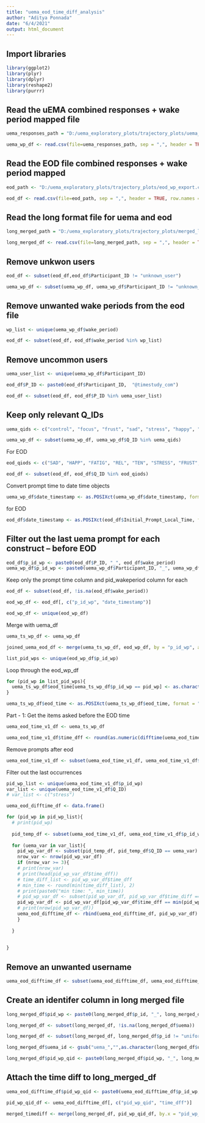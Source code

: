 ```yaml
---
title: "uema_eod_time_diff_analysis"
author: "Aditya Ponnada"
date: "6/4/2021"
output: html_document
---
```


## Import libraries
```r
library(ggplot2)
library(plyr)
library(dplyr)
library(reshape2)
library(purrr)
```

## Read the uEMA combined responses + wake period mapped file
```r

uema_responses_path = "D:/uema_exploratory_plots/trajectory_plots/uema_wp_export.csv"

uema_wp_df <- read.csv(file=uema_responses_path, sep = ",", header = TRUE)


```

## Read the EOD file combined responses + wake period mapped
```r

eod_path <- "D:/uema_exploratory_plots/trajectory_plots/eod_wp_export.csv"

eod_df <- read.csv(file=eod_path, sep = ",", header = TRUE, row.names = NULL)


```

## Read the long format file for uema and eod
```r

long_merged_path = "D:/uema_exploratory_plots/trajectory_plots/merged_long_df.csv"

long_merged_df <- read.csv(file=long_merged_path, sep = ",", header = TRUE)

```

## Remove unkwon users
```r

eod_df <- subset(eod_df,eod_df$Participant_ID != "unknown_user")

uema_wp_df <- subset(uema_wp_df, uema_wp_df$Participant_ID != "unknown_user")

```

## Remove unwanted wake periods from the eod file
```r

wp_list <- unique(uema_wp_df$wake_period)

eod_df <- subset(eod_df, eod_df$wake_period %in% wp_list)

```


## Remove uncommon users
```r

uema_user_list <- unique(uema_wp_df$Participant_ID)

eod_df$P_ID <- paste0(eod_df$Participant_ID,  "@timestudy_com")

eod_df <- subset(eod_df, eod_df$P_ID %in% uema_user_list)

```

## Keep only relevant Q_IDs
```r

uema_qids <- c("control", "focus", "frust", "sad", "stress", "happy", "tense", "fatigue", "nervous", "relax")

uema_wp_df <- subset(uema_wp_df, uema_wp_df$Q_ID %in% uema_qids)

```

For EOD
```r

eod_qiods <- c("SAD", "HAPP", "FATIG", "REL", "TEN", "STRESS", "FRUST", "NERV", "RESIST", "FOC")

eod_df <- subset(eod_df, eod_df$Q_ID %in% eod_qiods)

```

Convert prompt time to date time objects
```r

uema_wp_df$date_timestamp <- as.POSIXct(uema_wp_df$date_timestamp, format = "%Y-%m-%d %H:%M:%OS")

```

for EOD
```r

eod_df$date_timestamp <- as.POSIXct(eod_df$Initial_Prompt_Local_Time, format="%Y-%m-%d %H:%M:%OS")

```

## Filter out the last uema prompt for each construct --  before EOD

```r

eod_df$p_id_wp <- paste0(eod_df$P_ID, "_", eod_df$wake_period)
uema_wp_df$p_id_wp <- paste0(uema_wp_df$Participant_ID, "_", uema_wp_df$wake_period)


```

Keep only the prompt time column and pid_wakeperiod column for each
```r

eod_df <- subset(eod_df, !is.na(eod_df$wake_period))

eod_wp_df <- eod_df[, c("p_id_wp", "date_timestamp")]

eod_wp_df <- unique(eod_wp_df)

```

Merge with uema_df
```r

uema_ts_wp_df <- uema_wp_df

joined_uema_eod_df <- merge(uema_ts_wp_df, eod_wp_df, by = "p_id_wp", all.x = FALSE, all.y = FALSE)

list_pid_wps <- unique(eod_wp_df$p_id_wp)


```

Loop through the eod_wp_df
```r

for (pid_wp in list_pid_wps){
  uema_ts_wp_df$eod_time[uema_ts_wp_df$p_id_wp == pid_wp] <- as.character(eod_wp_df$date_timestamp[eod_wp_df$p_id_wp == pid_wp])
}

uema_ts_wp_df$eod_time <- as.POSIXct(uema_ts_wp_df$eod_time, format = "%Y-%m-%d %H:%M:%OS")

```

Part - 1: Get the items asked before the EOD time
```r

uema_eod_time_v1_df <- uema_ts_wp_df

uema_eod_time_v1_df$time_dff <- round(as.numeric(difftime(uema_eod_time_v1_df$eod_time, uema_eod_time_v1_df$date_timestamp, units = "hours")), digits = 4)

```

Remove prompts after eod
```r

uema_eod_time_v1_df <- subset(uema_eod_time_v1_df, uema_eod_time_v1_df$time_dff >= 0)


```


Filter out the last occurrences
```r

pid_wp_list <- unique(uema_eod_time_v1_df$p_id_wp)
var_list <- unique(uema_eod_time_v1_df$Q_ID)
# var_list <- c("stress")

uema_eod_difftime_df <- data.frame()

for (pid_wp in pid_wp_list){
  # print(pid_wp)
  
  pid_temp_df <- subset(uema_eod_time_v1_df, uema_eod_time_v1_df$p_id_wp == pid_wp)
  
  for (uema_var in var_list){
    pid_wp_var_df <- subset(pid_temp_df, pid_temp_df$Q_ID == uema_var)
    nrow_var <- nrow(pid_wp_var_df)
    if (nrow_var >= 3){
    # print(nrow_var)
    # print(head(pid_wp_var_df$time_dff))
    # time_diff_list <- pid_wp_var_df$time_dff
    # min_time <- round(min(time_diff_list), 2)
    # print(paste0("min time: ", min_time))
    # pid_wp_var_df <- subset(pid_wp_var_df, pid_wp_var_df$time_diff == min_time)
    pid_wp_var_df <- pid_wp_var_df[pid_wp_var_df$time_dff == min(pid_wp_var_df$time_dff), ]
    # print(nrow(pid_wp_var_df))
    uema_eod_difftime_df <- rbind(uema_eod_difftime_df, pid_wp_var_df)  
    }
    
  }
  
  
}


```

## Remove an unwanted username
```r

uema_eod_difftime_df <- subset(uema_eod_difftime_df, uema_eod_difftime_df$Participant_ID != "uniformlyharmfulbush@timestudy_com")


```

## Create an identifer column in long merged file
```r

long_merged_df$pid_wp <- paste0(long_merged_df$p_id, "_", long_merged_df$wake_period)

long_merged_df <- subset(long_merged_df, !is.na(long_merged_df$uema))

long_merged_df <- subset(long_merged_df, long_merged_df$p_id != "uniformlyharmfulbush@timestudy_com")

long_merged_df$uema_id <- gsub("uema_","",as.character(long_merged_df$uema_type))

long_merged_df$pid_wp_qid <- paste0(long_merged_df$pid_wp, "_", long_merged_df$uema_id)


```

## Attach the time diff to long_merged_df
```r

uema_eod_difftime_df$pid_wp_qid <- paste0(uema_eod_difftime_df$p_id_wp, "_", uema_eod_difftime_df$Q_ID)

pid_wp_qid_df <- uema_eod_difftime_df[, c("pid_wp_qid", "time_dff")]

merged_timediff <- merge(long_merged_df, pid_wp_qid_df, by.x = "pid_wp_qid", by.y = "pid_wp_qid", all.x = TRUE, all.y = FALSE)


```

